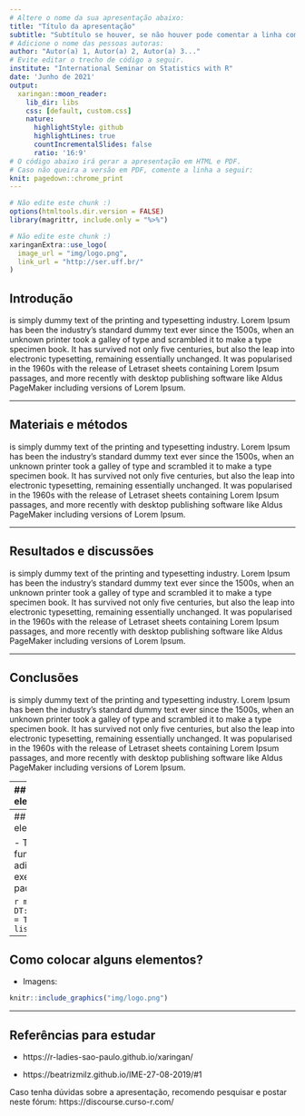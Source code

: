 ```yaml
---
# Altere o nome da sua apresentação abaixo:
title: "Título da apresentação"
subtitle: "Subtítulo se houver, se não houver pode comentar a linha com #"
# Adicione o nome das pessoas autoras:
author: "Autor(a) 1, Autor(a) 2, Autor(a) 3..."
# Evite editar o trecho de código a seguir.
institute: "International Seminar on Statistics with R"  
date: 'Junho de 2021'
output:
  xaringan::moon_reader:
    lib_dir: libs
    css: [default, custom.css]
    nature:
      highlightStyle: github
      highlightLines: true
      countIncrementalSlides: false
      ratio: '16:9'
# O código abaixo irá gerar a apresentação em HTML e PDF.
# Caso não queira a versão em PDF, comente a linha a seguir:
knit: pagedown::chrome_print
---
```


```r
# Não edite este chunk :)
options(htmltools.dir.version = FALSE)
library(magrittr, include.only = "%>%")
```

```r
# Não edite este chunk :)
xaringanExtra::use_logo(
  image_url = "img/logo.png", 
  link_url = "http://ser.uff.br/"
)
```



<!-- Você pode apagar o conteúdo abaixo e escrever o conteúdo da sua apresentação!  -->

## Introdução

is simply dummy text of the printing and typesetting industry. Lorem Ipsum has been the industry's standard dummy text ever since the 1500s, when an unknown printer took a galley of type and scrambled it to make a type specimen book. It has survived not only five centuries, but also the leap into electronic typesetting, remaining essentially unchanged. It was popularised in the 1960s with the release of Letraset sheets containing Lorem Ipsum passages, and more recently with desktop publishing software like Aldus PageMaker including versions of Lorem Ipsum.

---


## Materiais e métodos

is simply dummy text of the printing and typesetting industry. Lorem Ipsum has been the industry's standard dummy text ever since the 1500s, when an unknown printer took a galley of type and scrambled it to make a type specimen book. It has survived not only five centuries, but also the leap into electronic typesetting, remaining essentially unchanged. It was popularised in the 1960s with the release of Letraset sheets containing Lorem Ipsum passages, and more recently with desktop publishing software like Aldus PageMaker including versions of Lorem Ipsum.

---

## Resultados e discussões

is simply dummy text of the printing and typesetting industry. Lorem Ipsum has been the industry's standard dummy text ever since the 1500s, when an unknown printer took a galley of type and scrambled it to make a type specimen book. It has survived not only five centuries, but also the leap into electronic typesetting, remaining essentially unchanged. It was popularised in the 1960s with the release of Letraset sheets containing Lorem Ipsum passages, and more recently with desktop publishing software like Aldus PageMaker including versions of Lorem Ipsum.

---

## Conclusões

is simply dummy text of the printing and typesetting industry. Lorem Ipsum has been the industry's standard dummy text ever since the 1500s, when an unknown printer took a galley of type and scrambled it to make a type specimen book. It has survived not only five centuries, but also the leap into electronic typesetting, remaining essentially unchanged. It was popularised in the 1960s with the release of Letraset sheets containing Lorem Ipsum passages, and more recently with desktop publishing software like Aldus PageMaker including versions of Lorem Ipsum.

---
## Como colocar alguns elementos?

Texto em duas colunas:

.pull-left[

is simply dummy text of the printing and typesetting industry. Lorem Ipsum has been the industry's standard dummy text ever since the 1500s, when an unknown printer took a galley of type and scrambled it to make a type specimen book. It has survived not only five centuries, but also the leap into electronic typesetting, remaining essentially unchanged. It was popularised in the 1960s with the release of Letraset sheets containing Lorem Ipsum passages, and more recently with desktop publishing software like Aldus PageMaker including versions of Lorem Ipsum.

]

.pull-right[

is simply dummy text of the printing and typesetting industry. Lorem Ipsum has been the industry's standard dummy text ever since the 1500s, when an unknown printer took a galley of type and scrambled it to make a type specimen book. It has survived not only five centuries, but also the leap into electronic typesetting, remaining essentially unchanged. It was popularised in the 1960s with the release of Letraset sheets containing Lorem Ipsum passages, and more recently with desktop publishing software like Aldus PageMaker including versions of Lorem Ipsum.

]

---
## Como colocar alguns elementos?

- Tabelas: Existem várias funções que possibilitam adicionar tabelas. Este exemplo é feito com o pacote DT:

```r
mtcars %>% DT::datatable(fillContainer = TRUE,
                         options = list(scrollY = "250px"))
```

---
## Como colocar alguns elementos?

- Imagens:

```r
knitr::include_graphics("img/logo.png")
```
---

## Referências para estudar

- https://r-ladies-sao-paulo.github.io/xaringan/

- https://beatrizmilz.github.io/IME-27-08-2019/#1

Caso tenha dúvidas sobre a apresentação, recomendo pesquisar e postar neste fórum: https://discourse.curso-r.com/
